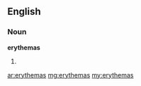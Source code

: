==English==

===Noun===
'''erythemas'''

# {{plural of|[[erythema]]}}

[[ar:erythemas]]
[[mg:erythemas]]
[[my:erythemas]]